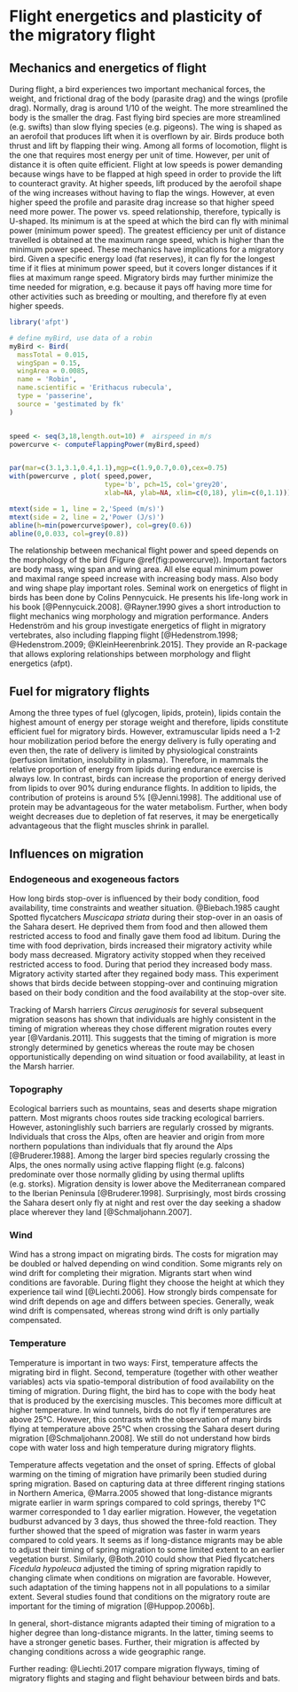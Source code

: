 # Flight energetics and plasticity of the migratory flight {#Sec:MechanicsEnergetics}

## Mechanics and energetics of flight

During flight, a bird experiences two important mechanical forces, the weight, and frictional drag of the body (parasite drag) and the wings (profile drag). Normally, drag is around 1/10 of the weight. The more streamlined the body is the smaller the drag. Fast flying bird species are more streamlined (e.g. swifts) than slow flying species (e.g. pigeons). The wing is shaped as an aerofoil that produces lift when it is overflown by air. Birds produce both thrust and lift by flapping their wing. 
Among all forms of locomotion, flight is the one that requires most energy per unit of time. However, per unit of distance it is often quite efficient. Flight at low speeds is power demanding because wings have to be flapped at high speed in order to provide the lift to counteract gravity. At higher speeds, lift produced by the aerofoil shape of the wing increases without having to flap the wings. However, at even higher speed the profile and parasite drag increase so that higher speed need more power. The power vs. speed relationship, therefore, typically is U-shaped. Its minimum is at the speed at which the bird can fly with minimal power (minimum power speed). The greatest efficiency per unit of distance travelled is obtained at the maximum range speed, which is higher than the minimum power speed. These mechanics have implications for a migratory bird. Given a specific energy load (fat reserves), it can fly for the longest time if it flies at minimum power speed, but it covers longer distances if it flies at maximum range speed. Migratory birds may further minimize the time needed for migration, e.g. because it pays off having more time for other activities such as breeding or moulting, and therefore fly at even higher speeds.

```r

library('afpt')

# define myBird, use data of a robin
myBird <- Bird(
  massTotal = 0.015, 
  wingSpan = 0.15, 
  wingArea = 0.0085,
  name = 'Robin',
  name.scientific = 'Erithacus rubecula',
  type = 'passerine',
  source = 'gestimated by fk'
)


speed <- seq(3,18,length.out=10) #  airspeed in m/s
powercurve <- computeFlappingPower(myBird,speed)


par(mar=c(3.1,3.1,0.4,1.1),mgp=c(1.9,0.7,0.0),cex=0.75)
with(powercurve , plot( speed,power, 
                        type='b', pch=15, col='grey20', 
                        xlab=NA, ylab=NA, xlim=c(0,18), ylim=c(0,1.1)))

mtext(side = 1, line = 2,'Speed (m/s)')
mtext(side = 2, line = 2,'Power (J/s)')
abline(h=min(powercurve$power), col=grey(0.6))
abline(0,0.033, col=grey(0.8))
``` 
 

The relationship between mechanical flight power and speed depends on the morphology of the bird (Figure \@ref(fig:powercurve)). Important factors are body mass, wing span and wing area. All else equal minimum power and maximal range speed increase with increasing body mass. Also body and wing shape play important roles. 
Seminal work on energetics of flight in birds has been done by Colins Pennycuick. He presents his life-long work in his book [@Pennycuick.2008]. @Rayner.1990 gives a short introduction to flight mechanics wing morphology and migration performance. Anders Hedenström and his group investigate energetics of flight in migratory vertebrates, also including flapping flight [@Hedenstrom.1998; @Hedenstrom.2009; @KleinHeerenbrink.2015]. They provide an R-package that allows exploring relationships between morphology and flight energetics (afpt).


## Fuel for migratory flights
Among the three types of fuel (glycogen, lipids, protein), lipids contain the highest amount of energy per storage weight and therefore, lipids constitute efficient fuel for migratory birds. However, extramuscular lipids need a 1-2 hour mobilization period before the energy delivery is fully operating and even then, the rate of delivery is limited by physiological constraints (perfusion limitation, insolubility in plasma). Therefore, in mammals the relative proportion of energy from lipids during endurance exercise is always low. In contrast, birds can increase the proportion of energy derived from lipids to over 90% during endurance flights. In addition to lipids, the contribution of proteins is around 5% [@Jenni.1998]. The additional use of protein may be advantageous for the water metabolism. Further, when body weight decreases due to depletion of fat reserves, it may be energetically advantageous that the flight muscles shrink in parallel.

##	Influences on migration
###	Endogeneous and exogeneous factors
How long birds stop-over is influenced by their body condition, food availability, time constraints and weather situation. @Biebach.1985 caught Spotted flycatchers *Muscicapa striata* during their stop-over in an oasis of the Sahara desert. He deprived them from food and then allowed them restricted access to food and finally gave them food ad libitum. During the time with food deprivation, birds increased their migratory activity while body mass decreased. Migratory activity stopped when they received restricted access to food. During that period they increased body mass. Migratory activity started after they regained body mass. This experiment shows that birds decide between stopping-over and continuing migration based on their body condition and the food availability at the stop-over site.

Tracking of Marsh harriers *Circus aeruginosis* for several subsequent migration seasons has shown that individuals are highly consistent in the timing of migration whereas they chose different migration routes every year [@Vardanis.2011]. This suggests that the timing of migration is more strongly determined by genetics whereas the route may be chosen opportunistically depending on wind situation or food availability, at least in the Marsh harrier.  

###	Topography
Ecological barriers such as mountains, seas and deserts shape migration pattern. Most migrants choos routes side tracking ecological barriers. However, astoninglishly such barriers are regularly crossed by migrants. Individuals that cross the Alps, often are heavier and origin from more northern populations than individuals that fly around the Alps [@Bruderer.1988]. Among the larger bird species regularly crossing the Alps, the ones normally using active flapping flight (e.g. falcons) predominate over those normally gliding by using thermal uplifts (e.g. storks).
Migration density is lower above the Mediterranean compared to the Iberian Peninsula [@Bruderer.1998]. 
Surprisingly, most birds crossing the Sahara desert only fly at night and rest over the day seeking a shadow place wherever they land [@Schmaljohann.2007].

###	Wind
Wind has a strong impact on migrating birds. The costs for migration may be doubled or halved depending on wind condition. Some migrants rely on wind drift for completing their migration. Migrants start when wind conditions are favorable. During flight they choose the height at which they experience tail wind [@Liechti.2006]. How strongly birds compensate for wind drift depends on age and differs between species. Generally, weak wind drift is compensated, whereas strong wind drift is only partially compensated. 

###	Temperature 
Temperature is important in two ways: First, temperature affects the migrating bird in flight. Second, temperature (together with other weather variables) acts via spatio-temporal distribution of food availability on the timing of migration. 
During flight, the bird has to cope with the body heat that is produced by the exercising muscles. This becomes more difficult at higher temperature. In wind tunnels, birds do not fly if temperatures are above 25°C. However, this contrasts with the observation of many birds flying at temperature above 25°C when crossing the Sahara desert during migration [@Schmaljohann.2008]. We still do not understand how birds cope with water loss and high temperature during migratory flights. 

Temperature affects vegetation and the onset of spring. Effects of global warming on the timing of migration have primarily been studied during spring migration. Based on capturing data at three different ringing stations in Northern America, @Marra.2005 showed that long-distance migrants migrate earlier in warm springs compared to cold springs, thereby 1°C warmer corresponded to 1 day earlier migration. However, the vegetation budburst advanced by 3 days, thus showed the three-fold reaction. They further showed that the speed of migration was faster in warm years compared to cold years. It seems as if long-distance migrants may be able to adjust their timing of spring migration to some limited extent to an earlier vegetation burst. Similarly, @Both.2010 could show that Pied flycatchers *Ficedula hypoleuca* adjusted the timing of spring migration rapidly to changing climate when conditions on migration are favorable. However, such adaptation of the timing happens not in all populations to a similar extent. Several studies found that conditions on the migratory route are important for the timing of migration [@Huppop.2006b].

In general, short-distance migrants adapted their timing of migration to a higher degree than long-distance migrants. In the latter, timing seems to have a stronger genetic bases. Further, their migration is affected by changing conditions across a wide geographic range.  

Further reading: @Liechti.2017 compare migration flyways, timing of migratory flights and staging and flight behaviour between birds and bats.


